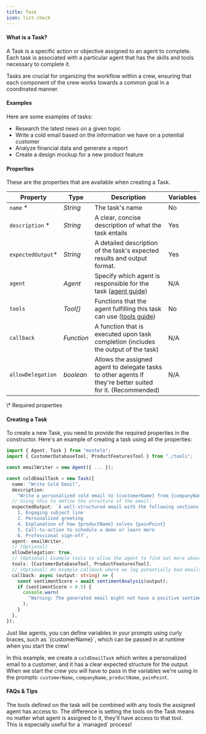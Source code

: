```yaml
---
title: Task
icon: list-check
---
```


#### What is a Task?

A Task is a specific action or objective assigned to an agent to complete.
Each task is associated with a particular agent that has the skills and tools necessary to complete it.

Tasks are crucial for organizing the workflow within a crew, ensuring that each component of the crew works towards a common goal in a coordinated manner.

#### Examples

Here are some examples of tasks:

- Research the latest news on a given topic
- Write a cold email based on the information we have on a potential customer
- Analyze financial data and generate a report
- Create a design mockup for a new product feature

#### Properties

These are the properties that are available when creating a Task.

| Property                                    | Type       | Description                                                                                                | Variables |
| ------------------------------------------- | ---------- | ---------------------------------------------------------------------------------------------------------- | --------- |
| `name` <span class="red">\*</span>          | _String_   | The task's name                                                                                            | No        |
| `description` <span class="red">\*</span>   | _String_   | A clear, concise description of what the task entails                                                      | Yes       |
| `expectedOutput`<span class="red">\*</span> | _String_   | A detailed description of the task's expected results and output format.                                   | Yes       |
| `agent`                                     | _Agent_    | Specify which agent is responsible for the task ([agent guide](/crews/concepts/agent))                     | N/A       |
| `tools`                                     | _Tool[]_   | Functions that the agent fulfilling this task can use ([tools guide](/crews/concepts/tool))                | No        |
| `callback`                                  | _Function_ | A function that is executed upon task completion (includes the output of the task)                         | N/A       |
| `allowDelegation`                           | _boolean_  | Allows the assigned agent to delegate tasks to other agents if they're better suited for it. (Recommended) | N/A       |

<span class="text-sm">
  <span class="red">\*</span> Required properties
</span>

#### Creating a Task

To create a new Task, you need to provide the required properties in the constructor.
Here's an example of creating a task using all the properties:

```typescript
import { Agent, Task } from "montelo";
import { CustomerDatabaseTool, ProductFeaturesTool } from "./tools";

const emailWriter = new Agent({ ... });

const coldEmailTask = new Task({
  name: "Write Cold Email",
  description:
    "Write a personalized cold email to {customerName} from {companyName}",
  // Using this to define the structure of the email:
  expectedOutput: `A well-structured email with the following sections:
    1. Engaging subject line
    2. Personalized greeting
    4. Explanation of how {productName} solves {painPoint}
    5. Call-to-action to schedule a demo or learn more
    6. Professional sign-off`,
  agent: emailWriter,
  // (Optional)
  allowDelegation: true,
  // (Optional) Example tools to allow the agent to find out more about the product and customer
  tools: [CustomerDatabaseTool, ProductFeaturesTool],
  // (Optional) An example callback where we log potentially bad emails
  callback: async (output: string) => {
    const sentimentScore = await sentimentAnalysis(output);
    if (sentimentScore < 0.5) {
      console.warn(
        "Warning: The generated email might not have a positive sentiment. Please review and adjust."
      );
    }
  },
});
```

<Tip>
  Just like agents, you can define variables in your prompts using curly braces,
  such as `{customerName}`, which can be passed in at runtime when you start the
  crew!
</Tip>

In this example, we create a `coldEmailTask` which writes a personalized email to a customer, and it has a clear expected structure for the output.
When we start the crew you will have to pass in the variables we're using in the prompts: `customerName`, `companyName`, `productName`, `painPoint`.

#### FAQs & Tips

<AccordionGroup>
  <Accordion title="What's the difference between defining the tools on the Task vs the Agent?">
    The tools defined on the task will be combined with any tools the assigned
    agent has access to. The difference is setting the tools on the Task means
    no matter what agent is assigned to it, they'll have access to that tool.
    <br /> This is especially useful for a `managed` process!
  </Accordion>
</AccordionGroup>
